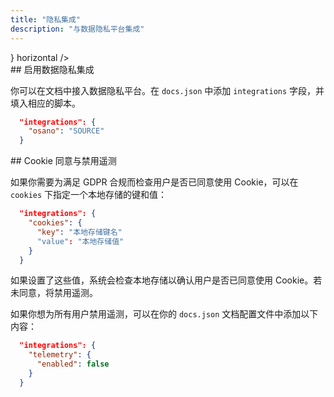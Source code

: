 ```yaml
---
title: "隐私集成"
description: "与数据隐私平台集成"
---
```


<CardGroup>
  <Card title="Osano" href="/zh/integrations/privacy/osano" icon={<svg width="32" height="32" className="h-6 w-6" viewBox="0 0 256 256" fill="none" xmlns="http://www.w3.org/2000/svg"><path fillRule="evenodd" clipRule="evenodd" d="M128 256C198.692 256 256 198.692 256 128C256 57.3076 198.692 0 128 0C57.3076 0 0 57.3076 0 128C0 198.692 57.3076 256 128 256ZM128 192C163.346 192 192 163.346 192 128C192 92.6538 163.346 64 128 64C92.6538 64 64 92.6538 64 128C64 163.346 92.6538 192 128 192Z" fill="#7764FA"/></svg>} horizontal />
</CardGroup>

<div id="enabling-data-privacy-integrations">
  ## 启用数据隐私集成
</div>

你可以在文档中接入数据隐私平台。在 `docs.json` 中添加 `integrations` 字段，并填入相应的脚本。

```json
  "integrations": {
    "osano": "SOURCE"
  }
```

<div id="cookie-consent-and-disabling-telemetry">
  ## Cookie 同意与禁用遥测
</div>

如果你需要为满足 GDPR 合规而检查用户是否已同意使用 Cookie，可以在 `cookies` 下指定一个本地存储的键和值：

```json
  "integrations": {
    "cookies": {
      "key": "本地存储键名"
      "value": "本地存储值"
    }
  }
```

如果设置了这些值，系统会检查本地存储以确认用户是否已同意使用 Cookie。若未同意，将禁用遥测。

如果你想为所有用户禁用遥测，可以在你的 `docs.json` 文档配置文件中添加以下内容：

```json
  "integrations": {
    "telemetry": {
      "enabled": false
    }
  }
```
